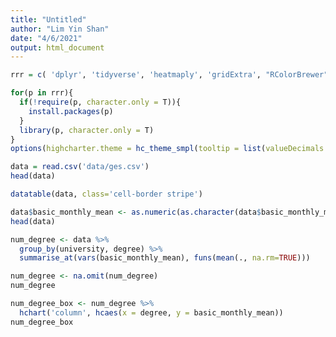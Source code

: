 ```yaml
---
title: "Untitled"
author: "Lim Yin Shan"
date: "4/6/2021"
output: html_document
---
```


```r
rrr = c( 'dplyr', 'tidyverse', 'heatmaply', 'gridExtra', "RColorBrewer", 'highcharter', 'plotly', 'data.table', 'tidyr', 'DT')

for(p in rrr){
  if(!require(p, character.only = T)){
    install.packages(p)
  }
  library(p, character.only = T)
}
options(highcharter.theme = hc_theme_smpl(tooltip = list(valueDecimals = 2)))
```

```r
data = read.csv('data/ges.csv')
head(data)
```
```r
datatable(data, class='cell-border stripe')
```

```r
data$basic_monthly_mean <- as.numeric(as.character(data$basic_monthly_mean))
head(data)

```


```r
num_degree <- data %>%
  group_by(university, degree) %>%
  summarise_at(vars(basic_monthly_mean), funs(mean(., na.rm=TRUE)))

num_degree <- na.omit(num_degree)
num_degree
```


```r
num_degree_box <- num_degree %>%
  hchart('column', hcaes(x = degree, y = basic_monthly_mean))
num_degree_box
```


